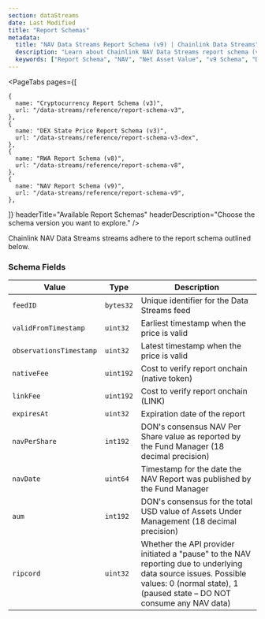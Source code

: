 ```yaml
---
section: dataStreams
date: Last Modified
title: "Report Schemas"
metadata:
  title: "NAV Data Streams Report Schema (v9) | Chainlink Data Streams"
  description: "Learn about Chainlink NAV Data Streams report schema (v9), including fields, encoding, and examples for integrating NAV data in your applications."
  keywords: ["Report Schema", "NAV", "Net Asset Value", "v9 Schema", "Data Format", "Report Structure"]
---
```



<DataStreams section="dsNotes" />

<PageTabs
  pages={[

    {
      name: "Cryptocurrency Report Schema (v3)",
      url: "/data-streams/reference/report-schema-v3",
    },
    {
      name: "DEX State Price Report Schema (v3)",
      url: "/data-streams/reference/report-schema-v3-dex",
    },
    {
      name: "RWA Report Schema (v8)",
      url: "/data-streams/reference/report-schema-v8",
    },
    {
      name: "NAV Report Schema (v9)",
      url: "/data-streams/reference/report-schema-v9",
    },

]}
headerTitle="Available Report Schemas"
headerDescription="Choose the schema version you want to explore."
/>

Chainlink NAV Data Streams streams adhere to the report schema outlined below.

### Schema Fields

| Value                   | Type      | Description                                                                                                                                                                               |
| ----------------------- | --------- | ----------------------------------------------------------------------------------------------------------------------------------------------------------------------------------------- |
| `feedID`                | `bytes32` | Unique identifier for the Data Streams feed                                                                                                                                               |
| `validFromTimestamp`    | `uint32`  | Earliest timestamp when the price is valid                                                                                                                                                |
| `observationsTimestamp` | `uint32`  | Latest timestamp when the price is valid                                                                                                                                                  |
| `nativeFee`             | `uint192` | Cost to verify report onchain (native token)                                                                                                                                              |
| `linkFee`               | `uint192` | Cost to verify report onchain (LINK)                                                                                                                                                      |
| `expiresAt`             | `uint32`  | Expiration date of the report                                                                                                                                                             |
| `navPerShare`           | `int192`  | DON's consensus NAV Per Share value as reported by the Fund Manager (18 decimal precision)                                                                                                |
| `navDate`               | `uint64`  | Timestamp for the date the NAV Report was published by the Fund Manager                                                                                                                   |
| `aum`                   | `int192`  | DON's consensus for the total USD value of Assets Under Management (18 decimal precision)                                                                                                 |
| `ripcord`               | `uint32`  | Whether the API provider initiated a "pause" to the NAV reporting due to underlying data source issues. Possible values: 0 (normal state), 1 (paused state – DO NOT consume any NAV data) |
